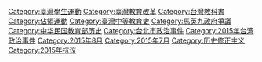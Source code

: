 {{Catmore}}
[[Category:臺灣學生運動|Category:臺灣學生運動]]
[[Category:臺灣教育改革|Category:臺灣教育改革]]
[[Category:台灣教科書|Category:台灣教科書]]
[[Category:佔領運動|Category:佔領運動]]
[[Category:臺灣中等教育史|Category:臺灣中等教育史]]
[[Category:馬英九政府爭議|Category:馬英九政府爭議]]
[[Category:中华民国教育部历史|Category:中华民国教育部历史]]
[[Category:台北市政治事件|Category:台北市政治事件]]
[[Category:2015年台湾政治事件|Category:2015年台湾政治事件]]
[[Category:2015年8月|Category:2015年8月]]
[[Category:2015年7月|Category:2015年7月]]
[[Category:历史修正主义|Category:历史修正主义]]
[[Category:2015年抗议|Category:2015年抗议]]